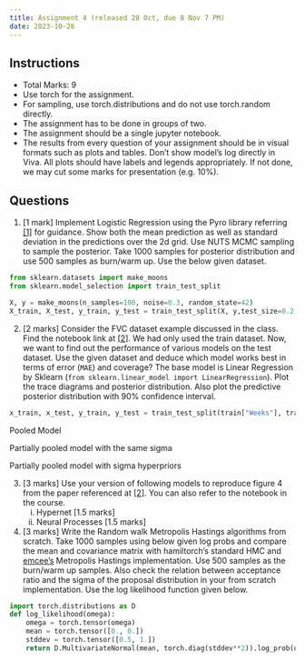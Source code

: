 ```yaml
---
title: Assignment 4 (released 28 Oct, due 8 Nov 7 PM)
date: 2023-10-28
---
```


## Instructions

- Total Marks: 9
- Use torch for the assignment.
- For sampling, use torch.distributions and do not use torch.random directly.
- The assignment has to be done in groups of two.
- The assignment should be a single jupyter notebook. 
- The results from every question of your assignment should be in visual formats such as plots and tables. Don't show model's log directly in Viva. All plots should have labels and legends appropriately. If not done, we may cut some marks for presentation (e.g. 10%).

## Questions 

1. [1 mark] Implement Logistic Regression using the Pyro library referring [[1]](https://docs.pyro.ai/en/stable/) for guidance. Show both the mean prediction as well as standard deviation in the predictions over the 2d grid. Use NUTS MCMC sampling to sample the posterior. Take 1000 samples for posterior distribution and use 500 samples as burn/warm up. Use the below given dataset.
```py
from sklearn.datasets import make_moons
from sklearn.model_selection import train_test_split

X, y = make_moons(n_samples=100, noise=0.3, random_state=42)
X_train, X_test, y_train, y_test = train_test_split(X, y,test_size=0.2, random_state=42)
```
2. [2 marks] Consider the FVC dataset example discussed in the class. Find the notebook link at [[2]]((https://github.com/nipunbatra/pml-teaching/blob/master/notebooks/hierarchical_lr_numpyro.ipynb)). We had only used the train dataset. Now, we want to find out the performance of various models on the test dataset. Use the given dataset and deduce which model works best in terms of error (`MAE`) and coverage? The base model is Linear Regression by Sklearn (```from sklearn.linear_model import LinearRegression```). Plot the trace diagrams and posterior distribution. Also plot the predictive posterior distribution with 90% confidence interval. 
```py
x_train, x_test, y_train, y_test = train_test_split(train["Weeks"], train['FVC'], train_size = 0.8, random_state = 0)
```
Pooled Model
\textbf{Pooled:}
\begin{align*}
\alpha &\sim \mathcal{N}(0, 500) \\
\beta &\sim \mathcal{N}(0, 500) \\
\sigma &\sim \text{HalfNormal}(100)
\end{align*}
\begin{equation*}
FVC_i \sim \text{Normal}(\alpha + \beta \cdot Week_i, \sigma)
\end{equation*}

Partially pooled model with the same sigma
\textbf{Partially pooled (with same sigma):}
\begin{align*}
\mu_\alpha &\sim \mathcal{N}(0, 500) \\
\sigma_\alpha &\sim \text{HalfNormal}(100) \\
\mu_\beta &\sim \mathcal{N}(0, 3) \\
\sigma_\beta &\sim \text{HalfNormal}(3) \\
\alpha_i &\sim \mathcal{N}(\mu_\alpha, \sigma_\alpha) \\
\beta_i &\sim \mathcal{N}(\mu_\beta, \sigma_\beta) \\
\sigma &\sim \text{HalfNormal}(100)
\end{align*}

\begin{equation*}
FVC_j \sim \text{Normal}(\alpha_i + \beta_i \cdot Week_j, \sigma)
\end{equation*}

Partially pooled model with sigma hyperpriors
\textbf{Partially pooled with sigma hyperpriors:}
\begin{align*}
\mu_\alpha &\sim \mathcal{N}(0, 500) \\
\sigma_\alpha &\sim \text{HalfNormal}(100) \\
\mu_\beta &\sim \mathcal{N}(0, 3) \\
\sigma_\beta &\sim \text{HalfNormal}(3) \\
\alpha_i &\sim \mathcal{N}(\mu_\alpha, \sigma_\alpha) \\
\beta_i &\sim \mathcal{N}(\mu_\beta, \sigma_\beta) \\
\gamma_\sigma &\sim \text{HalfNormal}(30) \\
\sigma_i &\sim \text{Exp}(\gamma_\sigma)
\end{align*}

\begin{equation*}
FVC_j \sim \text{Normal}(\alpha_i + \beta_i \cdot Week_j, \sigma_i)
\end{equation*}

3. [3 marks] Use your version of following models to reproduce figure 4 from the paper referenced at [[2]](http://proceedings.mlr.press/v80/garnelo18a/garnelo18a.pdf). You can also refer to the notebook in the course.
    i. Hypernet [1.5 marks]
    ii. Neural Processes [1.5 marks]

4. [3 marks] Write the Random walk Metropolis Hastings algorithms from scratch. Take 1000 samples using below given log probs and compare the mean and covariance matrix with hamiltorch's standard HMC and [emcee’s](https://emcee.readthedocs.io) Metropolis Hastings implementation. Use 500 samples as the burn/warm up samples. Also check the relation between acceptance ratio and the sigma of the proposal distribution in your from scratch implementation. Use the log likelihood function given below. 

```py
import torch.distributions as D
def log_likelihood(omega):
    omega = torch.tensor(omega)
    mean = torch.tensor([0., 0.])
    stddev = torch.tensor([0.5, 1.])
    return D.MultivariateNormal(mean, torch.diag(stddev**2)).log_prob(omega).sum()
```
